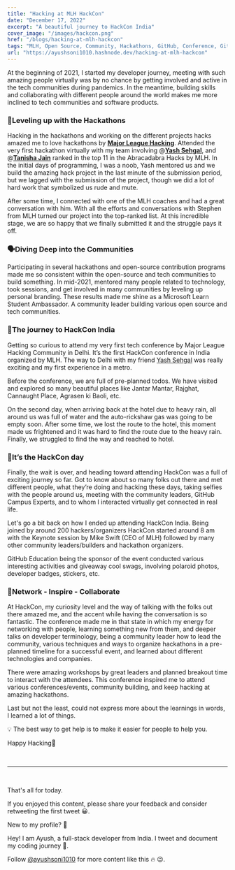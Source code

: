 ```yaml
---
title: "Hacking at MLH HackCon"
date: "December 17, 2022"
excerpt: "A beautiful journey to HackCon India"
cover_image: "/images/hackcon.png"
href: "/blogs/hacking-at-mlh-hackcon"
tags: "MLH, Open Source, Community, Hackathons, GitHub, Conference, GitHub Global Campus, Meetup, MLH Fellowship, Open Source Program, Major League Hacking, GitHub Education, GitHub Campus Experts, Community Leaders"
url: "https://ayushsoni1010.hashnode.dev/hacking-at-mlh-hackcon"
---
```


At the beginning of 2021, I started my developer journey, meeting with such amazing people virtually was by no chance by getting involved and active in the tech communities during pandemics. In the meantime, building skills and collaborating with different people around the world makes me more inclined to tech communities and software products.

### **🚀Leveling up with the Hackathons**

Hacking in the hackathons and working on the different projects hacks amazed me to love hackathons by [**Major League Hacking**](https:mlh.io). Attended the very first hackathon virtually with my team involving @[**Yash Sehgal**](https://linkedin.com/in/sehgalyash), and @[**Tanisha Jain**](https://www.linkedin.com/in/tanishajain11/) ranked in the top 11 in the Abracadabra Hacks by MLH. In the initial days of programming, I was a noob, Yash mentored us and we build the amazing hack project in the last minute of the submission period, but we lagged with the submission of the project, though we did a lot of hard work that symbolized us rude and mute.

After some time, I connected with one of the MLH coaches and had a great conversation with him. With all the efforts and conversations with Stephen from MLH turned our project into the top-ranked list. At this incredible stage, we are so happy that we finally submitted it and the struggle pays it off.

### **🗣️Diving Deep into the Communities**

Participating in several hackathons and open-source contribution programs made me so consistent within the open-source and tech communities to build something. In mid-2021, mentored many people related to technology, took sessions, and get involved in many communities by leveling up personal branding. These results made me shine as a Microsoft Learn Student Ambassador. A community leader building various open source and tech communities.

### **🎯The journey to HackCon India**

Getting so curious to attend my very first tech conference by Major League Hacking Community in Delhi. It’s the first HackCon conference in India organized by MLH. The way to Delhi with my friend [Yash Sehgal](https://linkedin.com/in/sehgalyash) was really exciting and my first experience in a metro.

Before the conference, we are full of pre-planned todos. We have visited and explored so many beautiful places like Jantar Mantar, Rajghat, Cannaught Place, Agrasen ki Baoli, etc.

On the second day, when arriving back at the hotel due to heavy rain, all around us was full of water and the auto-rickshaw gas was going to be empty soon. After some time, we lost the route to the hotel, this moment made us frightened and it was hard to find the route due to the heavy rain. Finally, we struggled to find the way and reached to hotel.

### **🤩It’s the HackCon day**

Finally, the wait is over, and heading toward attending HackCon was a full of exciting journey so far. Got to know about so many folks out there and met different people, what they’re doing and hacking these days, taking selfies with the people around us, meeting with the community leaders, GitHub Campus Experts, and to whom I interacted virtually get connected in real life.

Let's go a bit back on how I ended up attending HackCon India. Being joined by around 200 hackers/organizers HackCon started around 8 am with the Keynote session by Mike Swift (CEO of MLH) followed by many other community leaders/builders and hackathon organizers.

GitHub Education being the sponsor of the event conducted various interesting activities and giveaway cool swags, involving polaroid photos, developer badges, stickers, etc.

### **🤝Network - Inspire - Collaborate**

At HackCon, my curiosity level and the way of talking with the folks out there amazed me, and the accent while having the conversation is so fantastic. The conference made me in that state in which my energy for networking with people, learning something new from them, and deeper talks on developer terminology, being a community leader how to lead the community, various techniques and ways to organize hackathons in a pre-planned timeline for a successful event, and learned about different technologies and companies.

There were amazing workshops by great leaders and planned breakout time to interact with the attendees. This conference inspired me to attend various conferences/events, community building, and keep hacking at amazing hackathons.

Last but not the least, could not express more about the learnings in words, I learned a lot of things.

💡 The best way to get help is to make it easier for people to help you.

Happy Hacking💜

&nbsp;
&nbsp;

---

&nbsp;
&nbsp;

That's all for today.

If you enjoyed this content, please share your feedback and consider retweeting the first tweet 😀.

New to my profile? 🎉

Hey! I am Ayush, a full-stack developer from India. I tweet and document my coding journey 🌸.

Follow [@ayushsoni1010](https://twitter.com/ayushsoni1010) for more content like this 🔥 😉.
